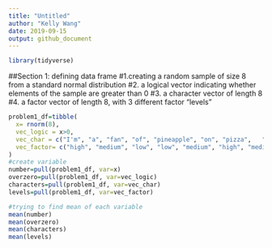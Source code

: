 ```yaml
---
title: "Untitled"
author: "Kelly Wang"
date: 2019-09-15
output: github_document
---
```



```r
library(tidyverse)
````

##Section 1: defining data frame
#1.creating a random sample of size 8 from a standard normal distribution
#2. a logical vector indicating whether elements of the sample are greater than 0
#3. a character vector of length 8
#4. a factor vector of length 8, with 3 different factor "levels"
`````r
problem1_df=tibble(
  x= rnorm(8),
  vec_logic = x>0,
  vec_char = c("I'm", "a", "fan", "of", "pineapple", "on", "pizza",   "yum!"),
  vec_factor= c("high", "medium", "low", "low", "medium", "high", "medium", "medium")
)
#create variable
number=pull(problem1_df, var=x)
overzero=pull(problem1_df, var=vec_logic)
characters=pull(problem1_df, var=vec_char)
levels=pull(problem1_df, var=vec_factor)

#trying to find mean of each variable
mean(number)
mean(overzero)
mean(characters)
mean(levels)
`````
